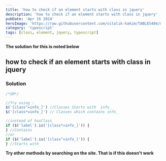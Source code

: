 ```yaml
---
title: 'how to check if an element starts with class in jquery'
description: 'how to check if an element starts with class in jquery'
pubDate: 'Apr 16 2024'
heroImage: 'https://raw.githubusercontent.com/vitalik-hakim/TABLES404/main/error_b/typescript.png'
category: 'typescript'
tags: [class, element, jquery, typescript]
---
```


**The solution for this is noted below**

## how to check if an element starts with class in jquery

### Solution

```typescript
/*SM*/

//Try using :
$('[class^=info_]') //Classes Starts with  info_
$('[class*=info_]') // Classes which contains info_

//instead of hasClass
if ($('label').is('[class*=info_]')) {
} //Contains
//or
if ($('label').is('[class^=info_]')) {
} //Starts with
```

**Try other methods by searching on the site. That is if this doesn't work**
